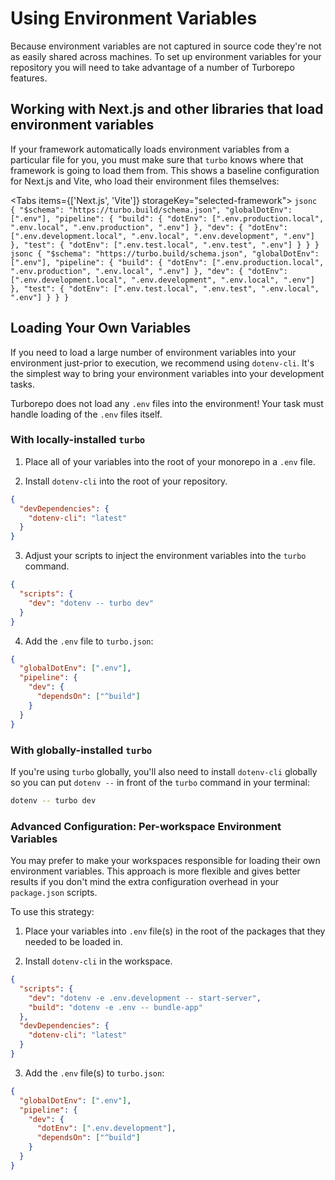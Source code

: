 
# Using Environment Variables

Because environment variables are not captured in source code they're not as easily shared across machines. To set up environment variables for your repository you will need to take advantage of a number of Turborepo features.

## Working with Next.js and other libraries that load environment variables

If your framework automatically loads environment variables from a particular file for you, you must make sure that `turbo` knows where that framework is going to load them from. This shows a baseline configuration for Next.js and Vite, who load their environment files themselves:

<Tabs items={['Next.js', 'Vite']} storageKey="selected-framework">
  <Tab>
    ```jsonc
    {
      "$schema": "https://turbo.build/schema.json",
      "globalDotEnv": [".env"],
      "pipeline": {
        "build": {
          "dotEnv": [".env.production.local", ".env.local", ".env.production", ".env"]
        },
        "dev": {
          "dotEnv": [".env.development.local", ".env.local", ".env.development", ".env"]
        },
        "test": {
          "dotEnv": [".env.test.local", ".env.test", ".env"]
        }
      }
    }
    ```
  </Tab>
  <Tab>
    ```jsonc
    {
      "$schema": "https://turbo.build/schema.json",
      "globalDotEnv": [".env"],
      "pipeline": {
        "build": {
          "dotEnv": [".env.production.local", ".env.production", ".env.local", ".env"]
        },
        "dev": {
          "dotEnv": [".env.development.local", ".env.development", ".env.local", ".env"]
        },
        "test": {
          "dotEnv": [".env.test.local", ".env.test", ".env.local", ".env"]
        }
      }
    }
    ```
  </Tab>
</Tabs>

## Loading Your Own Variables

If you need to load a large number of environment variables into your environment just-prior to execution, we recommend using `dotenv-cli`. It's the simplest way to bring your environment variables into your development tasks.

Turborepo does not load any `.env` files into the environment! Your task must handle loading of the `.env` files itself.

### With locally-installed `turbo`

1. Place all of your variables into the root of your monorepo in a `.env` file.

2. Install `dotenv-cli` into the root of your repository.

```json filename="package.json" highlight=3
{
  "devDependencies": {
    "dotenv-cli": "latest"
  }
}
```

3. Adjust your scripts to inject the environment variables into the `turbo` command.

```json filename="package.json" highlight=3
{
  "scripts": {
    "dev": "dotenv -- turbo dev"
  }
}
```

4. Add the `.env` file to `turbo.json`:

```json filename="turbo.json" highlight=2
{
  "globalDotEnv": [".env"],
  "pipeline": {
    "dev": {
      "dependsOn": ["^build"]
    }
  }
}
```

### With globally-installed `turbo`

If you're using `turbo` globally, you'll also need to install `dotenv-cli` globally so you can put `dotenv --` in front of the `turbo` command in your terminal:

```sh
dotenv -- turbo dev
```

### Advanced Configuration: Per-workspace Environment Variables

You may prefer to make your workspaces responsible for loading their own environment variables. This approach is more flexible and gives better results if you don't mind the extra configuration overhead in your `package.json` scripts.

To use this strategy:

1. Place your variables into `.env` file(s) in the root of the packages that they needed to be loaded in.

2. Install `dotenv-cli` in the workspace.

```json filename="app/site/package.json"
{
  "scripts": {
    "dev": "dotenv -e .env.development -- start-server",
    "build": "dotenv -e .env -- bundle-app"
  },
  "devDependencies": {
    "dotenv-cli": "latest"
  }
}
```

3. Add the `.env` file(s) to `turbo.json`:

```json filename="turbo.json"
{
  "globalDotEnv": [".env"],
  "pipeline": {
    "dev": {
      "dotEnv": [".env.development"],
      "dependsOn": ["^build"]
    }
  }
}
```
